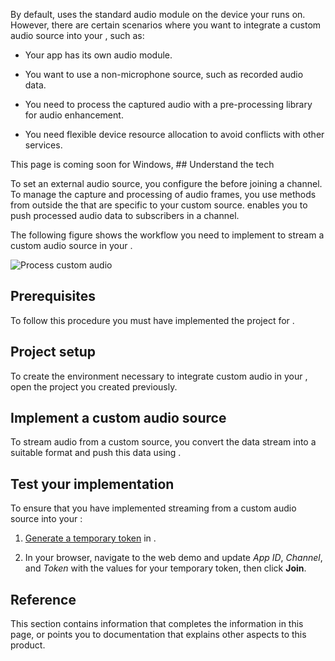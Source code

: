 

By default, <Vpd k="SDK" /> uses the standard audio module on the device your <Vpl k="CLIENT" /> runs on. However, there are certain scenarios where you want to integrate a custom audio source into your <Vpl k="CLIENT" />, such as:

* Your app has its own audio module.

* You want to use a non-microphone source, such as recorded audio data.

* You need to process the captured audio with a pre-processing library for audio enhancement.

* You need flexible device resource allocation to avoid conflicts with other services.
<PlatformWrapper platform="windows">
This page is coming soon for Windows,
</PlatformWrapper>
<PlatformWrapper notAllowed="windows">
## Understand the tech

To set an external audio source, you configure the <Vg k="ENGINE" /> before joining a channel. To manage the capture and processing of audio frames, you use methods from outside the <Vpd k="SDK" /> that are specific to your custom source. <Vpd k="SDK" /> enables you to push processed audio data to subscribers in a channel.

The following figure shows the workflow you need to implement to stream a custom audio source in your <Vpl k="CLIENT" />.

![Process custom audio](/images/voice-sdk/custom-source-audio.svg)

## Prerequisites

To follow this procedure you must have implemented the [<Vg k="GET_STARTED"/>](../get-started/get-started-sdk) project for <Vpd k="NAME"/>.

## Project setup

To create the environment necessary to integrate custom audio in your <Vpl k="CLIENT" />, open the [<Vg k="GET_STARTED"/>](../get-started/get-started-sdk) <Vpd k="NAME"/> project you created previously.

## Implement a custom audio source

To stream audio from a custom source, you convert the data stream into a suitable format and push this data using <Vpd k="SDK" />.

<ProjectImplement/>

## Test your implementation

To ensure that you have implemented streaming from a custom audio source into your <Vpl k="CLIENT" />:

1. [Generate a temporary token](../reference/manage-agora-account#generate-a-temporary-token) in <Vg k="CONSOLE" /> .

2. In your browser, navigate to the <Link target="_blank" to="{{Global.DEMO_BASIC_VIDEO_CALL_URL}}"><Vg k="COMPANY" /> web demo</Link> and update _App ID_, _Channel_, and _Token_ with the values for your temporary token, then click **Join**.

<ProjectTest/>

## Reference

This section contains information that completes the information in this page, or points you to documentation that explains other aspects to this product.

<Reference/>
</PlatformWrapper>